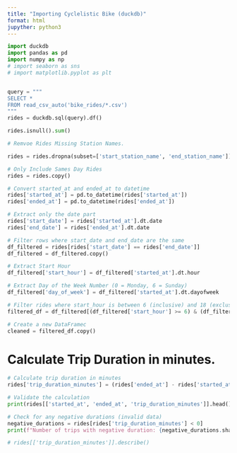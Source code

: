 ---
title: "Importing Cyclelistic Bike (duckdb)"
format: html
jupyther: python3
---

```{python}
import duckdb
import pandas as pd
import numpy as np
# import seaborn as sns
# import matplotlib.pyplot as plt


query = """
SELECT * 
FROM read_csv_auto('bike_rides/*.csv') 
"""
rides = duckdb.sql(query).df()

rides.isnull().sum()

# Remvoe Rides Missing Station Names.

rides = rides.dropna(subset=['start_station_name', 'end_station_name'])

# Only Include Sames Day Rides
rides = rides.copy()

# Convert started_at and ended_at to datetime
rides['started_at'] = pd.to_datetime(rides['started_at'])
rides['ended_at'] = pd.to_datetime(rides['ended_at'])

# Extract only the date part
rides['start_date'] = rides['started_at'].dt.date
rides['end_date'] = rides['ended_at'].dt.date

# Filter rows where start_date and end_date are the same
df_filtered = rides[rides['start_date'] == rides['end_date']]
df_filtered = df_filtered.copy()

# Extract Start Hour
df_filtered['start_hour'] = df_filtered['started_at'].dt.hour

# Extract Day of the Week Number (0 = Monday, 6 = Sunday)
df_filtered['day_of_week'] = df_filtered['started_at'].dt.dayofweek

# Filter rides where start_hour is between 6 (inclusive) and 18 (exclusive), and day_of_week is 0-4
filtered_df = df_filtered[(df_filtered['start_hour'] >= 6) & (df_filtered['start_hour'] < 18) & (df_filtered['day_of_week'].between(0, 4))]

# Create a new DataFramec
cleaned = filtered_df.copy()
```
# Calculate Trip Duration in minutes.


```{python}
# Calculate trip duration in minutes
rides['trip_duration_minutes'] = (rides['ended_at'] - rides['started_at']).dt.total_seconds() / 60

# Validate the calculation
print(rides[['started_at', 'ended_at', 'trip_duration_minutes']].head())

# Check for any negative durations (invalid data)
negative_durations = rides[rides['trip_duration_minutes'] < 0]
print(f"Number of trips with negative duration: {negative_durations.shape[0]}")

# rides[['trip_duration_minutes']].describe()
```
